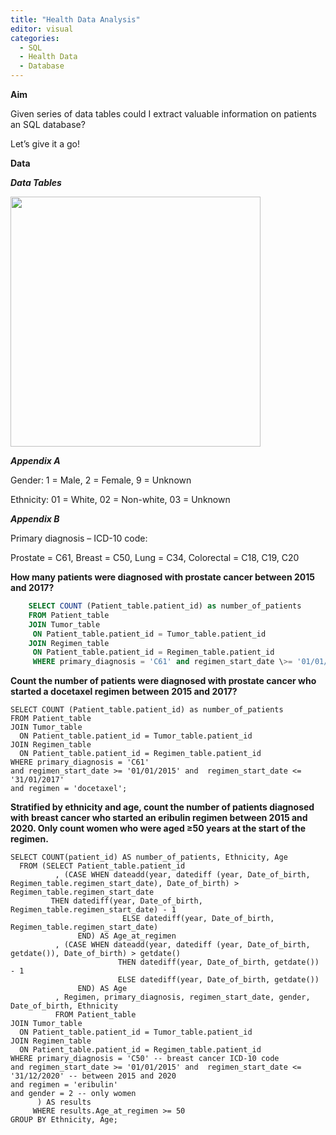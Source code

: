```yaml
---
title: "Health Data Analysis"
editor: visual
categories:
  - SQL
  - Health Data 
  - Database
---
```


**Aim**

Given series of data tables could I extract valuable information on patients an SQL database?

Let's give it a go!

**Data**

***Data Tables***

![](images/data_tables.png){width="400"}

***Appendix A***

Gender: 1 = Male, 2 = Female, 9 = Unknown

Ethnicity: 01 = White, 02 = Non-white, 03 = Unknown

***Appendix B***

Primary diagnosis -- ICD-10 code:

Prostate = C61, Breast = C50, Lung = C34, Colorectal = C18, C19, C20

**How many patients were diagnosed with prostate cancer between 2015 and 2017?**

```sql
    SELECT COUNT (Patient_table.patient_id) as number_of_patients 
    FROM Patient_table 
    JOIN Tumor_table 
     ON Patient_table.patient_id = Tumor_table.patient_id 
    JOIN Regimen_table 
     ON Patient_table.patient_id = Regimen_table.patient_id 
     WHERE primary_diagnosis = 'C61' and regimen_start_date \>= '01/01/2015' and regimen_start_date \<= '31/01/2017';
```

**Count the number of patients were diagnosed with prostate cancer who started a docetaxel regimen between 2015 and 2017?**

    SELECT COUNT (Patient_table.patient_id) as number_of_patients
    FROM Patient_table
    JOIN Tumor_table
      ON Patient_table.patient_id = Tumor_table.patient_id
    JOIN Regimen_table
      ON Patient_table.patient_id = Regimen_table.patient_id
    WHERE primary_diagnosis = 'C61' 
    and regimen_start_date >= '01/01/2015' and  regimen_start_date <= '31/01/2017' 
    and regimen = 'docetaxel';

**Stratified by ethnicity and age, count the number of patients diagnosed with breast cancer who started an eribulin regimen between 2015 and 2020. Only count women who were aged ≥50 years at the start of the regimen.**

    SELECT COUNT(patient_id) AS number_of_patients, Ethnicity, Age
      FROM (SELECT Patient_table.patient_id 
              , (CASE WHEN dateadd(year, datediff (year, Date_of_birth, Regimen_table.regimen_start_date), Date_of_birth) > Regimen_table.regimen_start_date 
             THEN datediff(year, Date_of_birth, Regimen_table.regimen_start_date) - 1 
                             ELSE datediff(year, Date_of_birth, Regimen_table.regimen_start_date)
                   END) AS Age_at_regimen
              , (CASE WHEN dateadd(year, datediff (year, Date_of_birth, getdate()), Date_of_birth) > getdate()
                            THEN datediff(year, Date_of_birth, getdate()) - 1 
                            ELSE datediff(year, Date_of_birth, getdate())
                   END) AS Age
              , Regimen, primary_diagnosis, regimen_start_date, gender, Date_of_birth, Ethnicity 
              FROM Patient_table  
    JOIN Tumor_table
      ON Patient_table.patient_id = Tumor_table.patient_id
    JOIN Regimen_table
      ON Patient_table.patient_id = Regimen_table.patient_id
    WHERE primary_diagnosis = 'C50' -- breast cancer ICD-10 code
    and regimen_start_date >= '01/01/2015' and  regimen_start_date <= '31/12/2020' -- between 2015 and 2020
    and regimen = 'eribulin' 
    and gender = 2 -- only women
          ) AS results
         WHERE results.Age_at_regimen >= 50
    GROUP BY Ethnicity, Age;
